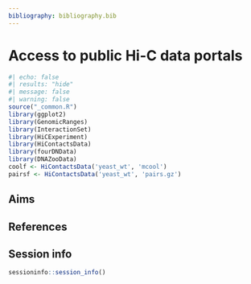 ```yaml
---
bibliography: bibliography.bib
---
```


# Access to public Hi-C data portals

```r
#| echo: false
#| results: "hide"
#| message: false
#| warning: false
source("_common.R")
library(ggplot2)
library(GenomicRanges)
library(InteractionSet)
library(HiCExperiment)
library(HiContactsData)
library(fourDNData)
library(DNAZooData)
coolf <- HiContactsData('yeast_wt', 'mcool')
pairsf <- HiContactsData('yeast_wt', 'pairs.gz')
```

::: {.callout-note}
## Aims
:::




## References {-}

::: {#refs}
:::

## Session info {-}

```r
sessioninfo::session_info()
```
